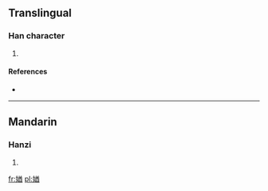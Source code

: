 ==Translingual==

===Han character===
{{Han char|rn=38|rad=女|as=09|sn=12|four=|canj=女廿金田 (VTCW)}}

# {{defn|Han|sort=女09}}

====References====
* {{Han ref|kx=0267.350|dkj=06540|dj=0535.080|hdz=21067.080|uh=5AA8|ud=23208}}

----

==Mandarin==

===Hanzi===
{{cmn-hanzi|pin=[[jiù]] ([[jiu4]])|wg=chiu<sup>4</sup>}}

# {{defn|lang=cmn|sort=女09}}

[[fr:媨]]
[[pl:媨]]